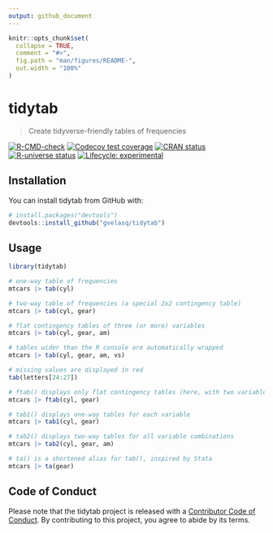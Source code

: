 ```yaml
---
output: github_document
---
```


<!-- README.md is generated from README.Rmd. Please edit that file -->

```r
knitr::opts_chunk$set(
  collapse = TRUE,
  comment = "#>",
  fig.path = "man/figures/README-",
  out.width = "100%"
)
```

# tidytab

> Create tidyverse-friendly tables of frequencies

<!-- badges: start -->
[![R-CMD-check](https://github.com/gvelasq/tidytab/actions/workflows/R-CMD-check.yaml/badge.svg?branch=main)](https://github.com/gvelasq/tidytab/actions/workflows/R-CMD-check.yaml) [![Codecov test coverage](https://codecov.io/gh/gvelasq/tidytab/branch/main/graph/badge.svg)](https://codecov.io/gh/gvelasq/tidytab?branch=main) [![CRAN status](https://www.r-pkg.org/badges/version/tidytab)](https://cran.r-project.org/package=tidytab) [![R-universe status](https://gvelasq.r-universe.dev/badges/tidytab)](https://gvelasq.r-universe.dev/tidytab) [![Lifecycle: experimental](https://img.shields.io/badge/lifecycle-experimental-orange.svg)](https://lifecycle.r-lib.org/articles/stages.html#experimental)
<!-- badges: end -->

## Installation

You can install tidytab from GitHub with:

```r
# install.packages("devtools")
devtools::install_github("gvelasq/tidytab")
```

## Usage

```r

library(tidytab)

# one-way table of frequencies
mtcars |> tab(cyl)

# two-way table of frequencies (a special 2x2 contingency table)
mtcars |> tab(cyl, gear)

# flat contingency tables of three (or more) variables
mtcars |> tab(cyl, gear, am)

# tables wider than the R console are automatically wrapped
mtcars |> tab(cyl, gear, am, vs)

# missing values are displayed in red
tab(letters[24:27])

# ftab() displays only flat contingency tables (here, with two variables)
mtcars |> ftab(cyl, gear)

# tab1() displays one-way tables for each variable
mtcars |> tab1(cyl, gear)

# tab2() displays two-way tables for all variable combinations
mtcars |> tab2(cyl, gear, am)

# ta() is a shortened alias for tab(), inspired by Stata
mtcars |> ta(gear)
```

## Code of Conduct

Please note that the tidytab project is released with a [Contributor Code of Conduct](https://gvelasq.github.io/tidytab/CODE_OF_CONDUCT.html). By contributing to this project, you agree to abide by its terms.
